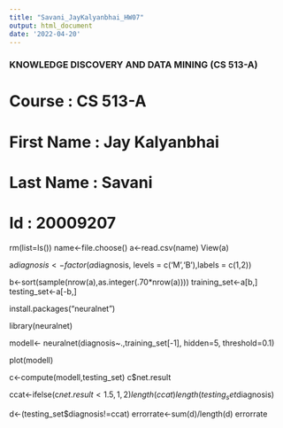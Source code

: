 ```yaml
---
title: "Savani_JayKalyanbhai_HW07"
output: html_document
date: '2022-04-20'
---
```


### KNOWLEDGE DISCOVERY AND DATA MINING (CS 513-A) ###
# Course         : CS 513-A
# First Name     : Jay Kalyanbhai 
# Last Name      : Savani
# Id             : 20009207
rm(list=ls())
name<-file.choose()
a<-read.csv(name)
View(a)

a$diagnosis <- factor(a$diagnosis, levels = c('M','B'),labels = c(1,2))

b<-sort(sample(nrow(a),as.integer(.70*nrow(a))))
training_set<-a[b,]
testing_set<-a[-b,]

install.packages("neuralnet")

library(neuralnet)

modell<- neuralnet(diagnosis~.,training_set[-1], hidden=5, threshold=0.1)

plot(modell)

c<-compute(modell,testing_set)
c$net.result 

ccat<-ifelse(c$net.result <1.5,1,2)
length(ccat)
length(testing_set$diagnosis)

d<-(testing_set$diagnosis!=ccat)
errorrate<-sum(d)/length(d)
errorrate


